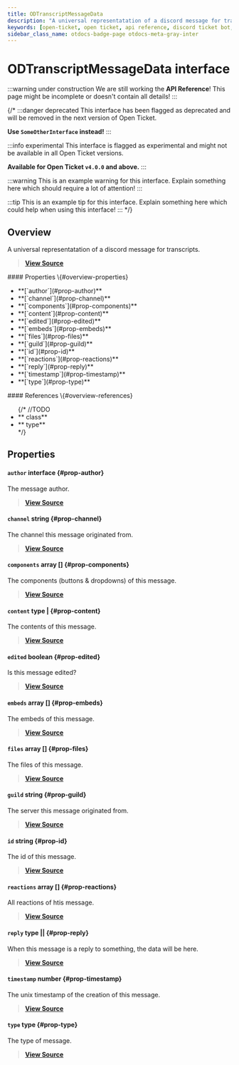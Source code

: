 ```yaml
---
title: ODTranscriptMessageData
description: "A universal representatation of a discord message for transcripts."
keywords: [open-ticket, open ticket, api reference, discord ticket bot, interface]
sidebar_class_name: otdocs-badge-page otdocs-meta-gray-inter
---
```

<head>
    <link rel="apple-touch-icon" href="/img/logo_vertical.png"/>
</head>

# ODTranscriptMessageData <M color="gray">interface</M>

:::warning under construction
We are still working the **API Reference**! This page might be incomplete or doesn't contain all details!
:::

{/*
:::danger deprecated
This interface has been flagged as deprecated and will be removed in the next version of Open Ticket.

**Use `SomeOtherInterface` instead!**
:::

:::info experimental
This interface is flagged as experimental and might not be available in all Open Ticket versions.

**Available for Open Ticket `v4.0.0` and above.**
:::

:::warning
This is an example warning for this interface. Explain something here which should require a lot of attention!
:::

:::tip
This is an example tip for this interface. Explain something here which could help when using this interface!
:::
*/}

## Overview
A universal representatation of a discord message for transcripts.

> [**View Source**](https://otgithub.dj-dj.be/tree/main/src/core/api/openticket/transcript.ts#L456)

<FlexHorizontal>
<div style={{width:"50%"}} className="otdocs-flex-mobile-width">
    #### Properties \{#overview-properties}
    <ul>
        <li>**[`author`](#prop-author)**</li>
        <li>**[`channel`](#prop-channel)**</li>
        <li>**[`components`](#prop-components)**</li>
        <li>**[`content`](#prop-content)**</li>
        <li>**[`edited`](#prop-edited)**</li>
        <li>**[`embeds`](#prop-embeds)**</li>
        <li>**[`files`](#prop-files)**</li>
        <li>**[`guild`](#prop-guild)**</li>
        <li>**[`id`](#prop-id)**</li>
        <li>**[`reactions`](#prop-reactions)**</li>
        <li>**[`reply`](#prop-reply)**</li>
        <li>**[`timestamp`](#prop-timestamp)**</li>
        <li>**[`type`](#prop-type)**</li>
    </ul>
</div>
<div style={{width:"50%"}} className="otdocs-flex-mobile-width">
    #### References \{#overview-references}
    <ul>
        {/*
        //TODO
        <li>**<code><ApiUrl url="class:ODId" label="api.ODId"/></code> <M color="purple">class</M>**</li>
        <li>**<code><ApiUrl url="type:ODExampleType" label="api.ODExampleType"/></code> <M color="brown">type</M>**</li>
        */}
    </ul>
</div>
</FlexHorizontal>

## Properties
<Divider></Divider>
#### `author` <M color="gray">interface</M> <ApiBlock><ApiUrl url="interface:ODTranscriptUserData" label="api.ODTranscriptUserData"/></ApiBlock> \{#prop-author}
The message author.

> [**View Source**](https://otgithub.dj-dj.be/tree/main/src/core/api/openticket/transcript.ts#L458)

<Divider></Divider>
#### `channel` <M color="blue">string</M> <ApiBlock><ApiUrl url="js:string" label="string"/></ApiBlock> \{#prop-channel}
The channel this message originated from.

> [**View Source**](https://otgithub.dj-dj.be/tree/main/src/core/api/openticket/transcript.ts#L462)

<Divider></Divider>
#### `components` <M color="pink">array</M> <ApiBlock><ApiUrl url="interface:ODTranscriptComponentRowData" label="api.ODTranscriptComponentRowData"/>[]</ApiBlock> \{#prop-components}
The components (buttons & dropdowns) of this message.

> [**View Source**](https://otgithub.dj-dj.be/tree/main/src/core/api/openticket/transcript.ts#L478)

<Divider></Divider>
#### `content` <M color="brown">type</M> <ApiBlock><ApiUrl url="js:null" label="null"/>|<ApiUrl url="js:string" label="string"/></ApiBlock> \{#prop-content}
The contents of this message.

> [**View Source**](https://otgithub.dj-dj.be/tree/main/src/core/api/openticket/transcript.ts#L472)

<Divider></Divider>
#### `edited` <M color="red">boolean</M> <ApiBlock><ApiUrl url="js:boolean" label="boolean"/></ApiBlock> \{#prop-edited}
Is this message edited?

> [**View Source**](https://otgithub.dj-dj.be/tree/main/src/core/api/openticket/transcript.ts#L466)

<Divider></Divider>
#### `embeds` <M color="pink">array</M> <ApiBlock><ApiUrl url="interface:ODTranscriptEmbedData" label="api.ODTranscriptEmbedData"/>[]</ApiBlock> \{#prop-embeds}
The embeds of this message.

> [**View Source**](https://otgithub.dj-dj.be/tree/main/src/core/api/openticket/transcript.ts#L474)

<Divider></Divider>
#### `files` <M color="pink">array</M> <ApiBlock><ApiUrl url="interface:ODTranscriptFileData" label="api.ODTranscriptFileData"/>[]</ApiBlock> \{#prop-files}
The files of this message.

> [**View Source**](https://otgithub.dj-dj.be/tree/main/src/core/api/openticket/transcript.ts#L476)

<Divider></Divider>
#### `guild` <M color="blue">string</M> <ApiBlock><ApiUrl url="js:string" label="string"/></ApiBlock> \{#prop-guild}
The server this message originated from.

> [**View Source**](https://otgithub.dj-dj.be/tree/main/src/core/api/openticket/transcript.ts#L460)

<Divider></Divider>
#### `id` <M color="blue">string</M> <ApiBlock><ApiUrl url="js:string" label="string"/></ApiBlock> \{#prop-id}
The id of this message.

> [**View Source**](https://otgithub.dj-dj.be/tree/main/src/core/api/openticket/transcript.ts#L464)

<Divider></Divider>
#### `reactions` <M color="pink">array</M> <ApiBlock><ApiUrl url="interface:ODTranscriptReactionData" label="api.ODTranscriptReactionData"/>[]</ApiBlock> \{#prop-reactions}
All reactions of htis message.

> [**View Source**](https://otgithub.dj-dj.be/tree/main/src/core/api/openticket/transcript.ts#L482)

<Divider></Divider>
#### `reply` <M color="brown">type</M> <ApiBlock><ApiUrl url="js:null" label="null"/>|<ApiUrl url="interface:ODTranscriptMessageReplyData" label="api.ODTranscriptMessageReplyData"/>|<ApiUrl url="interface:ODTranscriptInteractionReplyData" label="api.ODTranscriptInteractionReplyData"/></ApiBlock> \{#prop-reply}
When this message is a reply to something, the data will be here.

> [**View Source**](https://otgithub.dj-dj.be/tree/main/src/core/api/openticket/transcript.ts#L480)

<Divider></Divider>
#### `timestamp` <M color="green">number</M> <ApiBlock><ApiUrl url="js:number" label="number"/></ApiBlock> \{#prop-timestamp}
The unix timestamp of the creation of this message.

> [**View Source**](https://otgithub.dj-dj.be/tree/main/src/core/api/openticket/transcript.ts#L468)

<Divider></Divider>
#### `type` <M color="brown">type</M> <ApiBlock><ApiUrl url="type:ODTranscriptMessageType" label="api.ODTranscriptMessageType"/></ApiBlock> \{#prop-type}
The type of message.

> [**View Source**](https://otgithub.dj-dj.be/tree/main/src/core/api/openticket/transcript.ts#L470)

<Divider></Divider>
